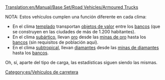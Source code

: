[[Translation:en/Manual/Base Set/Road Vehicles/Armoured Trucks]]

NOTA: Estos vehículos cumplen una función diferente en cada clima:
*En el clima [[es/Manual/Clima|templado]] transportan [[es/Manual/Base Set/Cargos/Objetos de valor|objetos de valor]] entre los [[es/Manual/Base Set/Industries/Banco|bancos]] (que se construyen en las ciudades de más de 1.200 habitantes).
*En el clima [[es/Manual/Clima|subártico]], llevan [[es/Manual/Base Set/Cargos/Oro|oro]] desde las [[es/Manual/Base Set/Industries/Mina de oro|minas de oro]] hasta los [[es/Manual/Base Set/Industries/Banco|bancos]] (sin requisitos de población aquí).
*En el clima [[es/Manual/Clima|subtropical]], llevan [[es/Manual/Base Set/Cargos/Diamantes|diamantes]] desde las [[es/Manual/Base Set/Industries/Mina de diamantes|minas de diamantes]] hasta los [[es/Manual/Base Set/Industries/Banco|bancos]].
Oh, sí, aparte del tipo de carga, las estadísticas siguen siendo las mismas.

{{es/Vehículo de carretera|nombre    = Furgón Blindado Balogh
  |imagen    =en/Balogh Armoured Truck.png|precio    = 11.890 € (5.945 £)
  |velocidad = 48 km/h (30 mph)
  |coste     = 842 € (421 £)
  |diseño    = 1936
  |duración  = 15
  |capacidad = 12 bolsas de objetos de valor/oro/diamantes
}}
{{es/Vehículo de carretera|nombre    = Furgón Blindado Uhl
  |imagen    =en/Uhl Armoured Truck.png|precio    = 13.940 € (6.970 £)
  |velocidad = 88 km/h (55 mph)
  |coste     = 1.574 € (787 £)
  |diseño    = 1981 (subártico 1982)
  |duración  = 15
  |capacidad = 15 bolsas de objetos de valor/oro/diamantes
}}
{{es/Vehículo de carretera|nombre    = Furgón Blindado Foster
  |imagen    =en/Foster Armoured Truck.png|precio    = 14.760 € (7.380 £)
  |velocidad = 112 km/h (70 mph)
  |coste     = 2.250 € (1.125 £)
  |diseño    = 2012 (subtropical 2013)
  |duración  = 15
  |capacidad = 16 bolsas de objetos de valor/oro/diamantes
}}


[[Category:es/Vehículos de carretera]]